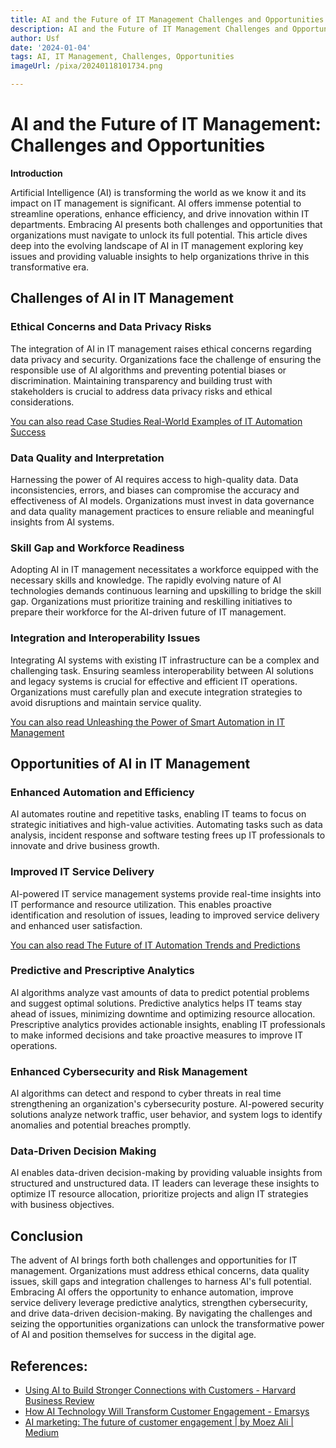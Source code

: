 ```yaml
---
title: AI and the Future of IT Management Challenges and Opportunities
description: AI and the Future of IT Management Challenges and Opportunities
author: Usf
date: '2024-01-04'
tags: AI, IT Management, Challenges, Opportunities
imageUrl: /pixa/20240118101734.png

---
```

# AI and the Future  of IT Management: Challenges and Opportunities

**Introduction**

Artificial Intelligence  (AI) is transforming the world as we know it and its  impact on IT management is significant.  AI offers immense potential to streamline operations, enhance efficiency, and drive innovation within IT departments. Embracing AI presents both challenges and opportunities that organizations must navigate to unlock its full potential. This  article dives deep into the evolving landscape of AI in IT  management exploring  key issues and providing valuable insights to help organizations thrive in  this transformative  era.

## Challenges of AI in IT Management

### Ethical Concerns  and Data Privacy Risks

The integration of AI in  IT management raises ethical concerns regarding data privacy and security. Organizations face the challenge  of ensuring the responsible use of AI algorithms and  preventing potential biases or discrimination.  Maintaining transparency  and building trust with stakeholders is crucial to  address data privacy risks and ethical considerations.

[You can also read Case Studies Real-World Examples of IT Automation Success](Case%20Studies%20Real-World%20Examples%20of%20IT%20Automation%20Success)


### Data Quality  and Interpretation

Harnessing  the power of AI requires  access to high-quality data. Data inconsistencies, errors, and biases can compromise the accuracy and effectiveness of AI models. Organizations must invest in data governance and data quality  management practices  to ensure reliable and  meaningful insights from AI systems.

### Skill Gap and Workforce Readiness

Adopting AI in IT management necessitates a workforce equipped with the necessary skills and knowledge. The rapidly  evolving nature of AI technologies demands  continuous learning and  upskilling to bridge the skill gap.  Organizations must prioritize training and reskilling initiatives to prepare  their  workforce for the AI-driven future of  IT management.

### Integration  and Interoperability Issues

Integrating AI systems with existing IT infrastructure can be a  complex and challenging task. Ensuring seamless interoperability between AI solutions and legacy systems is crucial for effective and efficient IT operations. Organizations must carefully plan  and execute integration strategies to avoid  disruptions and maintain service quality.

[You can also  read Unleashing the Power of Smart Automation in IT Management](Unleashing%20the%20Power%20of%20Smart%20Automation%20in%20IT%20Management)


## Opportunities of AI in IT Management

### Enhanced Automation and Efficiency

AI automates routine  and repetitive  tasks, enabling IT teams to focus on strategic initiatives and high-value activities. Automating tasks such as data analysis, incident response and software testing frees up  IT professionals to  innovate  and drive business growth.

###  Improved IT Service Delivery

AI-powered IT service management systems provide real-time insights into IT performance  and resource utilization. This enables proactive identification and resolution of issues, leading to  improved service delivery and enhanced user satisfaction.

[You can also read The Future of  IT Automation Trends and Predictions](The%20Future%20of%20IT%20Automation%20Trends%20and%20Predictions)


### Predictive and Prescriptive Analytics

AI  algorithms analyze vast amounts of data to predict potential problems and suggest optimal solutions. Predictive analytics helps IT teams stay  ahead of issues, minimizing  downtime and optimizing resource allocation.  Prescriptive analytics provides actionable insights, enabling IT professionals to make informed decisions  and take proactive measures to improve IT  operations.

### Enhanced Cybersecurity and Risk Management

AI algorithms  can detect and respond to cyber threats in real time  strengthening an organization's cybersecurity posture. AI-powered security solutions analyze network  traffic, user behavior, and system logs to identify anomalies and potential  breaches promptly.

### Data-Driven Decision Making

AI enables data-driven decision-making by providing valuable insights from structured and unstructured data. IT leaders can leverage these insights  to optimize IT  resource allocation, prioritize projects and align IT strategies with business objectives.

## Conclusion

The advent of AI  brings forth both challenges and opportunities for IT management. Organizations must address ethical concerns, data quality issues,  skill gaps and integration challenges to harness AI's full potential. Embracing AI offers the opportunity to enhance automation, improve service delivery leverage predictive analytics, strengthen cybersecurity, and drive data-driven decision-making. By navigating the challenges  and seizing the opportunities organizations  can unlock the transformative power of AI and position  themselves for success in the  digital age.

## References:
- [Using AI to Build Stronger Connections with Customers - Harvard Business Review](https://hbr.org/2023/08/using-ai-to-build-stronger-connections-with-customers)
- [How AI Technology Will Transform Customer Engagement - Emarsys](https://emarsys.com/learn/blog/how-ai-technology-will-transform-customer-engagement/)
- [AI marketing: The future of customer engagement | by Moez Ali | Medium](https://moez-62905.medium.com/ai-marketing-the-future-of-customer-engagement-f720c9be8212)
